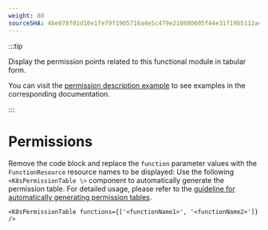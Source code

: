 ```yaml
---
weight: 80
sourceSHA: 4be078f01d10e1fe79f1905716a4e5c479e210880605f44e31f19b5112a48feb
---
```


:::tip

Display the permission points related to this functional module in tabular form.

You can visit the [permission description example](https://product-doc-guide.alauda.cn/template/permissions/example.html) to see examples in the corresponding documentation.

:::

# Permissions

Remove the code block and replace the `function` parameter values with the `FunctionResource` resource names to be displayed:
Use the following `<K8sPermissionTable \>` component to automatically generate the permission table. For detailed usage, please refer to the [guideline for automatically generating permission tables](https://product-doc-guide.alauda.cn/guide/auto_gen_permissions.html).

```mdx
<K8sPermissionTable functions={['<functionName1>', '<functionName2>']} />
```
